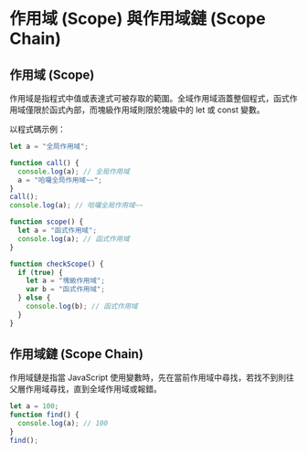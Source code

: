 # 作用域 (Scope) 與作用域鏈 (Scope Chain)

## 作用域 (Scope)

作用域是指程式中值或表達式可被存取的範圍。全域作用域涵蓋整個程式，函式作用域僅限於函式內部，而塊級作用域則限於塊級中的 let 或 const 變數。

以程式碼示例：

```javascript
let a = "全局作用域";

function call() {
  console.log(a); // 全局作用域
  a = "哈囉全局作用域~~";
}
call();
console.log(a); // 哈囉全局作用域~~
```

```javascript
function scope() {
  let a = "函式作用域";
  console.log(a); // 函式作用域
}
```

```javascript
function checkScope() {
  if (true) {
    let a = "塊級作用域";
    var b = "函式作用域";
  } else {
    console.log(b); // 函式作用域
  }
}
```

## 作用域鏈 (Scope Chain)

作用域鏈是指當 JavaScript 使用變數時，先在當前作用域中尋找，若找不到則往父層作用域尋找，直到全域作用域或報錯。

```javascript
let a = 100;
function find() {
  console.log(a); // 100
}
find();
```
